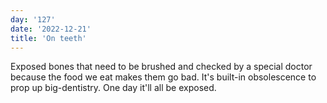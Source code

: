 ```yaml
---
day: '127'
date: '2022-12-21'
title: 'On teeth'
---
```


Exposed bones that need to be brushed and checked by a special doctor because the food we eat makes them go bad. It's built-in obsolescence to prop up big-dentistry. One day it'll all be exposed.
